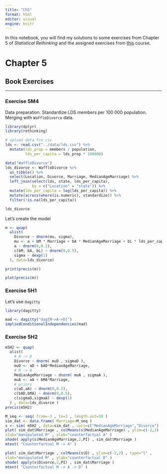 ```yaml
---
title: "Ch5"
format: html
editor: visual
engine: knitr
---
```


In this notebook, you will find my solutions to some exercises from Chapter 5 of *Statistical Rethinking* and the assigned exercises from [this](https://github.com/bjbarrett/stat_rethinking_2025/tree/main) course.

# Chapter 5

## Book Exercises

------------------------------------------------------------------------

### Exercise 5M4

Data preparation. Standardize LDS members per 100 000 population. Merging with `WaffleDivorce` data.

```r
library(dplyr)
library(rethinking)

# upload data fro csv
lds <- read.csv("../data/lds.csv") %>%
  mutate(lds_prop = members / population,
         lds_per_capita = lds_prop * 100000)

data("WaffleDivorce")
lds_divorce <- WaffleDivorce %>%
  as_tibble() %>%
  select(Location, Divorce, Marriage, MedianAgeMarriage) %>%
  left_join(select(lds, state, lds_per_capita),
            by = c("Location" = "state")) %>%
  mutate(lds_per_capita = log(lds_per_capita)) %>%
  mutate(across(where(is.numeric), standardize)) %>% 
  filter(!is.na(lds_per_capita))

lds_divorce
```

Let's create the model

```r
m <- quap(
  alist(
    Divorce ~ dnorm(mu, sigma),
    mu <- a + bM * Marriage + bA * MedianAgeMarriage + bL * lds_per_capita,
    a ~ dnorm(0,0.2),
    c(bM, bA, bL) ~ dnorm(0,0.5),
    sigma ~ dexp(1)
  ), data=lds_divorce)

print(precis(m))
```

```r
plot(precis(m))
```

### Exercise 5H1

Let's use `dagitty`

```r
library(dagitty)

mad <- dagitty("dag{M->A->D}")
impliedConditionalIndependencies(mad)
```

### Exercise 5H2

```r

m5H2 <- quap(
  alist(
    # A -> D
    Divorce ~ dnorm( muD , sigmaD ),
    muD <- aD + bAD*MedianAgeMarriage,
    # M -> A
    MedianAgeMarriage ~ dnorm( muA , sigmaA ),
    muA <- aA + bMA*Marriage,
    # priors
    c(aD,aA) ~ dnorm(0,0.2),
    c(bAD,bMA) ~ dnorm(0,0.5),
    c(sigmaD,sigmaA) ~ dexp(1)
  ) , data=lds_divorce )
precis(m5H2)
```

```r
M_seq <- seq( from=-3 , to=3 , length.out=30 )
sim_dat <- data.frame( Marriage=M_seq )
s <- sim( m5H2 , data=sim_dat , vars=c("MedianAgeMarriage","Divorce") )
plot( sim_dat$Marriage , colMeans(s$MedianAgeMarriage) , ylim=c(-2,2) , type="l" ,
xlab="manipulated M" , ylab="counterfactual A" )
shade( apply(s$MedianAgeMarriage,2,PI) , sim_dat$Marriage )
mtext( "Counterfactual M -> A" )
```

```r
plot( sim_dat$Marriage , colMeans(s$D) , ylim=c(-2,2) , type="l" ,
xlab="manipulated M" , ylab="counterfactual D" )
shade( apply(s$Divorce,2,PI) , sim_dat$Marriage )
mtext( "Counterfactual M -> A -> D" )
```
